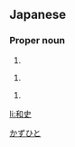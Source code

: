 ==Japanese==
{{ja-kanjitab|和|史}}

===Proper noun===
{{ja-pos|proper|かずし}}

# {{given name|male|lang=ja}}

{{ja-pos|proper|かずひと}}

# {{given name|male|lang=ja}}

{{ja-pos|proper|まさふみ}}

# {{given name|male|lang=ja}}

[[Category:Japanese male given names|かずひと]]

[[li:和史]]